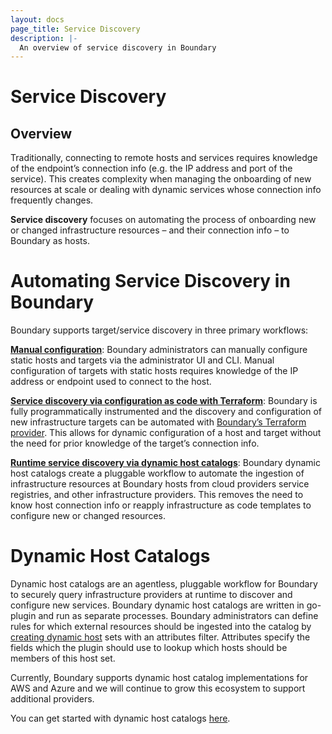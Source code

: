 ```yaml
---
layout: docs
page_title: Service Discovery
description: |-
  An overview of service discovery in Boundary
---
```


# Service Discovery

## Overview
Traditionally, connecting to remote hosts and services requires knowledge of 
the endpoint’s connection info (e.g. the IP address and port of the service). 
This creates complexity when managing the onboarding of new resources at scale
or dealing with dynamic services whose connection info frequently changes.

**Service discovery** focuses on automating the process of onboarding new or 
changed infrastructure resources – and their connection info – to Boundary 
as hosts.

# Automating Service Discovery in Boundary

Boundary supports target/service discovery in three primary workflows: 

**[Manual configuration](https://learn.hashicorp.com/tutorials/boundary/manage-targets?in=boundary/basic-administration)**: 
Boundary administrators can manually configure static 
hosts and targets via the administrator UI and CLI. Manual configuration of 
targets with static hosts requires knowledge of the IP address or endpoint used 
to connect to the host.

**[Service discovery via configuration as code with Terraform](https://learn.hashicorp.com/tutorials/boundary/getting-started-config)**: 
Boundary is fully programmatically instrumented and the discovery and configuration of new 
infrastructure targets can be automated with 
[Boundary’s Terraform provider](https://registry.terraform.io/providers/hashicorp/boundary/latest/docs). 
This allows for dynamic configuration of a host and target without the need 
for prior knowledge of the target’s connection info. 

**[Runtime service discovery via dynamic host catalogs](https://learn.hashicorp.com/tutorials/boundary/azure-host-catalogs)**: 
Boundary dynamic host catalogs create a pluggable workflow to automate the ingestion of infrastructure 
resources at Boundary hosts from cloud providers service registries, and other 
infrastructure providers. This removes the need to know host connection info or 
reapply infrastructure as code templates to configure new or changed resources.

# Dynamic Host Catalogs
Dynamic host catalogs are an agentless, pluggable workflow for Boundary to 
securely query infrastructure providers at runtime to discover and configure 
new services. Boundary dynamic host catalogs are written in go-plugin and run 
as separate processes. Boundary administrators can define rules for which 
external resources should be ingested into the catalog by 
[creating dynamic host](https://www.boundaryproject.io/docs/concepts/domain-model/host-sets)
 sets with an attributes filter. Attributes specify the fields which the plugin 
 should use to lookup which hosts should be members of this host set.

Currently, Boundary supports dynamic host catalog implementations for AWS and 
Azure and we will continue to grow this ecosystem to support additional providers. 

You can get started with dynamic host catalogs [here](https://learn.hashicorp.com/tutorials/boundary/azure-host-catalogs?in=boundary/configuration).